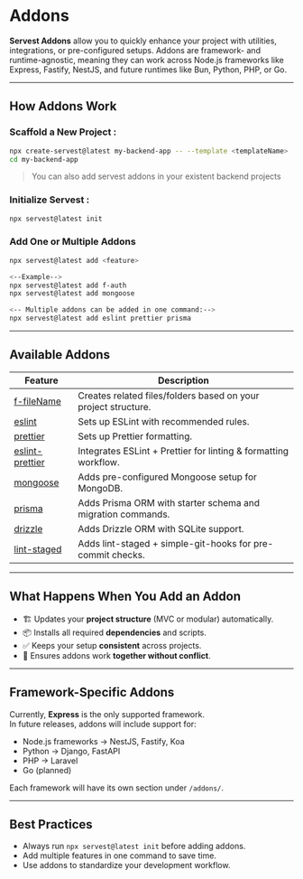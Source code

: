 # Addons

**Servest Addons** allow you to quickly enhance your project with utilities, integrations, or pre-configured setups. Addons are framework- and runtime-agnostic, meaning they can work across Node.js frameworks like Express, Fastify, NestJS, and future runtimes like Bun, Python, PHP, or Go.

---

## How Addons Work

### Scaffold a New Project :

```bash
npx create-servest@latest my-backend-app -- --template <templateName>
cd my-backend-app
```

> You can also add servest addons in your existent backend projects

### Initialize Servest :

```bash
npx servest@latest init
```

### **Add One or Multiple Addons**

```bash
npx servest@latest add <feature>

<--Example-->
npx servest@latest add f-auth
npx servest@latest add mongoose

<-- Multiple addons can be added in one command:-->
npx servest@latest add eslint prettier prisma
```

---

## Available Addons

| Feature                                     | Description                                                     |
| ------------------------------------------- | --------------------------------------------------------------- |
| [f-fileName](./addons/f-fileName)           | Creates related files/folders based on your project structure.  |
| [eslint](./addons/eslint)                   | Sets up ESLint with recommended rules.                          |
| [prettier](./addons/prettier)               | Sets up Prettier formatting.                                    |
| [eslint-prettier](./addons/eslint-prettier) | Integrates ESLint + Prettier for linting & formatting workflow. |
| [mongoose](./addons/mongoose)               | Adds pre-configured Mongoose setup for MongoDB.                 |
| [prisma](./addons/prisma)                   | Adds Prisma ORM with starter schema and migration commands.     |
| [drizzle](./addons/drizzle)                 | Adds Drizzle ORM with SQLite support.                           |
| [lint-staged](./addons/lint-staged)         | Adds lint-staged + simple-git-hooks for pre-commit checks.      |

---

## What Happens When You Add an Addon

- 🏗️ Updates your **project structure** (MVC or modular) automatically.
- 📦 Installs all required **dependencies** and scripts.
- ✅ Keeps your setup **consistent** across projects.
- 🔗 Ensures addons work **together without conflict**.

---

## Framework-Specific Addons

Currently, **Express** is the only supported framework.  
In future releases, addons will include support for:

- Node.js frameworks → NestJS, Fastify, Koa
- Python → Django, FastAPI
- PHP → Laravel
- Go (planned)

Each framework will have its own section under `/addons/`.

---

## Best Practices

- Always run `npx servest@latest init` before adding addons.
- Add multiple features in one command to save time.
- Use addons to standardize your development workflow.
